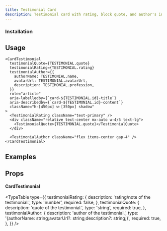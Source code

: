 ```yaml
---
title: Testimonial Card
description: Testimonial card with rating, block quote, and author's informations.
---
```


<ComponentPreview name="card-testimonial-demo" />

### Installation

<ComponentInstallation name="card-testimonial" />

## Usage

```tsx
<CardTestimonial
  testimonialQuote={TESTIMONIAL.quote}
  testimonialRating={TESTIMONIAL.rating}
  testimonialAuthor={{
    authorName: TESTIMONIAL.name,
    avatarUrl: TESTIMONIAL.avatarUrl,
    description: TESTIMONIAL.profession,
  }}
  role="article"
  aria-labelledby={`card-${TESTIMONIAL.id}-title`}
  aria-describedby={`card-${TESTIMONIAL.id}-content`}
  className="h-[450px] w-[350px] shadow"
>
  <TestimonialRating className="text-primary" />
  <div className="relative text-center mx-auto w-4/5 text-lg">
    <TestimonialQuote>{TESTIMONIAL.quote}</TestimonialQuote>
  </div>

  <TestimonialAuthor className="flex items-center gap-4" />
</CardTestimonial>
```

## Examples

<ComponentPreview name="card-testimonial-2-demo" />

## Props

#### CardTestimonial

<TypeTable
  type={{
    testimonialRating: {
      description: 'rating/note of the testimonial.',
      type: 'number',
      required: false,
    },
    testimonialQuote: {
      description: 'quote of the testimonial.',
      type: 'string',
      required: true,
    },
    testimonialAuthor: {
      description: 'author of the testimonial.',
      type: '{authorName: string;avatarUrl?: string;description?: string;}',
      required: true,
    },
  }}
/>
